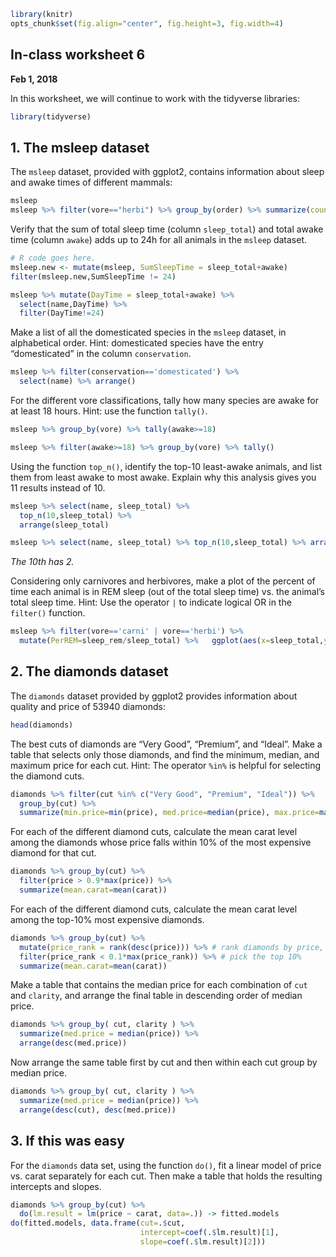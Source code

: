 ```r
library(knitr)
opts_chunk$set(fig.align="center", fig.height=3, fig.width=4)
```
## In-class worksheet 6
**Feb 1, 2018**

In this worksheet, we will continue to work with the tidyverse libraries:
```r
library(tidyverse)
```

## 1. The msleep dataset

The `msleep` dataset, provided with ggplot2, contains information about sleep and awake times of different mammals:
```r
msleep
msleep %>% filter(vore=="herbi") %>% group_by(order) %>% summarize(count=n()) %>% arrange(desc(count)) # filter -> group -> count
```

Verify that the sum of total sleep time (column `sleep_total`) and total awake time (column `awake`)  adds up to 24h for all animals in the `msleep` dataset.
```r
# R code goes here.
msleep.new <- mutate(msleep, SumSleepTime = sleep_total+awake)
filter(msleep.new,SumSleepTime != 24)

msleep %>% mutate(DayTime = sleep_total+awake) %>% 
  select(name,DayTime) %>% 
  filter(DayTime!=24)
```

Make a list of all the domesticated species in the `msleep` dataset, in alphabetical order. Hint: domesticated species have the entry "domesticated" in the column `conservation`.
```r
msleep %>% filter(conservation=='domesticated') %>% 
  select(name) %>% arrange()
```

For the different vore classifications, tally how many species are awake for at least 18 hours. Hint: use the function `tally()`.
```r
msleep %>% group_by(vore) %>% tally(awake>=18)

msleep %>% filter(awake>=18) %>% group_by(vore) %>% tally()
```

Using the function `top_n()`, identify the top-10 least-awake animals, and list them from least awake to most awake. Explain why this analysis gives you 11 results instead of 10.
```r
msleep %>% select(name, sleep_total) %>% 
  top_n(10,sleep_total) %>% 
  arrange(sleep_total)

msleep %>% select(name, sleep_total) %>% top_n(10,sleep_total) %>% arrange(desc(sleep_total))
```
*The 10th has 2.*

Considering only carnivores and herbivores, make a plot of the percent of time each animal is in REM sleep (out of the total sleep time) vs. the animal's total sleep time. Hint: Use the operator `|` to indicate logical OR in the `filter()` function.
```r
msleep %>% filter(vore=='carni' | vore=='herbi') %>% 
  mutate(PerREM=sleep_rem/sleep_total) %>%   ggplot(aes(x=sleep_total,y=PerREM,color=vore))+geom_point()

```


## 2. The diamonds dataset

The `diamonds` dataset provided by ggplot2 provides information about quality and price of 53940 diamonds:
```r
head(diamonds)
```

The best cuts of diamonds are "Very Good", "Premium", and "Ideal". Make a table that selects only those diamonds, and find the minimum, median, and maximum price for each cut. Hint: The operator `%in%` is helpful for selecting the diamond cuts.
```r
diamonds %>% filter(cut %in% c("Very Good", "Premium", "Ideal")) %>% 
  group_by(cut) %>% 
  summarize(min.price=min(price), med.price=median(price), max.price=max(price))
```

For each of the different diamond cuts, calculate the mean carat level among the diamonds whose price falls within 10% of the most expensive diamond for that cut.
```r
diamonds %>% group_by(cut) %>%
  filter(price > 0.9*max(price)) %>%
  summarize(mean.carat=mean(carat))
```

For each of the different diamond cuts, calculate the mean carat level among the top-10% most expensive diamonds.
```r
diamonds %>% group_by(cut) %>%
  mutate(price_rank = rank(desc(price))) %>% # rank diamonds by price, in descending order
  filter(price_rank < 0.1*max(price_rank)) %>% # pick the top 10%
  summarize(mean.carat=mean(carat))
```

Make a table that contains the median price for each combination of `cut` and `clarity`, and arrange the final table in descending order of median price.
```r
diamonds %>% group_by( cut, clarity ) %>%
  summarize(med.price = median(price)) %>% 
  arrange(desc(med.price))
```

Now arrange the same table first by cut and then within each cut group by median price.
```r
diamonds %>% group_by( cut, clarity ) %>%
  summarize(med.price = median(price)) %>% 
  arrange(desc(cut), desc(med.price))
```


## 3. If this was easy

For the `diamonds` data set, using the function `do()`, fit a linear model of price vs. carat separately for each cut. Then make a table that holds the resulting intercepts and slopes.
```r
diamonds %>% group_by(cut) %>%
  do(lm.result = lm(price ~ carat, data=.)) -> fitted.models
do(fitted.models, data.frame(cut=.$cut, 
                             intercept=coef(.$lm.result)[1], 
                             slope=coef(.$lm.result)[2]))
```
